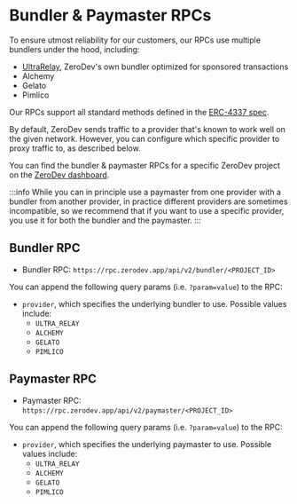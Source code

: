 # Bundler & Paymaster RPCs

To ensure utmost reliability for our customers, our RPCs use multiple bundlers under the hood, including: 

- [UltraRelay](/sdk/core-api/sponsor-gas#ultrarelay), ZeroDev's own bundler optimized for sponsored transactions
- Alchemy
- Gelato
- Pimlico

Our RPCs support all standard methods defined in the [ERC-4337 spec](https://eips.ethereum.org/EIPS/eip-4337).

By default, ZeroDev sends traffic to a provider that's known to work well on the given network.  However, you can configure which specific provider to proxy traffic to, as described below.

You can find the bundler & paymaster RPCs for a specific ZeroDev project on the [ZeroDev dashboard](https://dashboard.zerodev.app/).

:::info
While you can in principle use a paymaster from one provider with a bundler from another provider, in practice different providers are sometimes incompatible, so we recommend that if you want to use a specific provider, you use it for both the bundler and the paymaster.
:::

## Bundler RPC

- Bundler RPC: `https://rpc.zerodev.app/api/v2/bundler/<PROJECT_ID>`

You can append the following query params (i.e. `?param=value`) to the RPC:

- `provider`, which specifies the underlying bundler to use.  Possible values include:
  - `ULTRA_RELAY`
  - `ALCHEMY`
  - `GELATO`
  - `PIMLICO`

## Paymaster RPC

- Paymaster RPC: `https://rpc.zerodev.app/api/v2/paymaster/<PROJECT_ID>`

You can append the following query params (i.e. `?param=value`) to the RPC:

- `provider`, which specifies the underlying paymaster to use.  Possible values include:
  - `ULTRA_RELAY`
  - `ALCHEMY`
  - `GELATO`
  - `PIMLICO`

